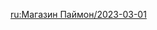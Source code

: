 {{Paimon's Bargains
|time_start = 2023-03-01 04:00:00
|time_end   = 2023-04-01 03:59:59
|shop = 
{{Shop|Ningguang|34|1|type=Character}}
{{Shop|Xingqiu|34|1|type=Character}}
{{Shop|Blackcliff Longsword|24|3|type=Weapon}}
{{Shop|Blackcliff Slasher|24|3|type=Weapon}}
{{Shop|Blackcliff Pole|24|3|type=Weapon}}
{{Shop|Blackcliff Agate|24|3|type=Weapon}}
{{Shop|Blackcliff Warbow|24|3|type=Weapon}}
}}

[[ru:Магазин Паймон/2023-03-01]]